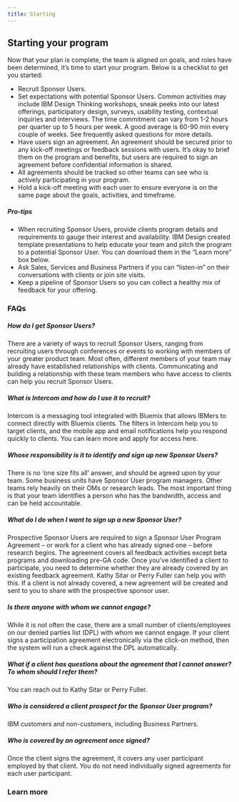 ```yaml
---
title: Starting
---
```


## Starting your program

Now that your plan is complete, the team is aligned on goals, and roles have been determined, it’s time to start your program. Below is a checklist to get you started:

- Recruit Sponsor Users.
- Set expectations with potential Sponsor Users. Common activities may include IBM Design Thinking workshops, sneak peeks into our latest offerings, participatory design, surveys, usability testing, contextual inquiries and interviews. The time commitment can vary from 1-2 hours per quarter up to 5 hours per week. A good average is 60-90 min every couple of weeks. See frequently asked questions for more details.
- Have users sign an agreement. An agreement should be secured prior to any kick-off meetings or feedback sessions with users. It’s okay to brief them on the program and benefits, but users are required to sign an agreement before confidential information is shared.
- All agreements should be tracked so other teams can see who is actively participating in your program.
- Hold a kick-off meeting with each user to ensure everyone is on the same page about the goals, activities, and timeframe.

##### Pro-tips

- When recruiting Sponsor Users, provide clients program details and requirements to gauge their interest and availability. IBM Design created template presentations to help educate your team and pitch the program to a potential Sponsor User. You can download them in the “Learn more” box below.
- Ask Sales, Services and Business Partners if you can “listen-in” on their conversations with clients or join site visits.
- Keep a pipeline of Sponsor Users so you can collect a healthy mix of feedback for your offering.

### FAQs

##### How do I get Sponsor Users?

There are a variety of ways to recruit Sponsor Users, ranging from recruiting users through conferences or events to working with members of your greater product team. Most often, different members of your team may already have established relationships with clients. Communicating and building a relationship with these team members who have access to clients can help you recruit Sponsor Users.

##### What is Intercom and how do I use it to recruit?

Intercom is a messaging tool integrated with Bluemix that allows IBMers to connect directly with Bluemix clients. The filters in Intercom help you to target clients, and the mobile app and email notifications help you respond quickly to clients. You can learn more and apply for access here.

##### Whose responsibility is it to identify and sign up new Sponsor Users?

There is no ‘one size fits all’ answer, and should be agreed upon by your team. Some business units have Sponsor User program managers. Other teams rely heavily on their OMs or research leads. The most important thing is that your team identifies a person who has the bandwidth, access and can be held accountable.

##### What do I do when I want to sign up a new Sponsor User?

Prospective Sponsor Users are required to sign a Sponsor User Program Agreement – or work for a client who has already signed one – before research begins. The agreement covers all feedback activities except beta programs and downloading pre-GA code. Once you’ve identified a client to participate, you need to determine whether they are already covered by an existing feedback agreement. Kathy Sitar or Perry Fuller can help you with this. If a client is not already covered, a new agreement will be created and sent to you to share with the prospective sponsor user.

##### Is there anyone with whom we cannot engage?

While it is not often the case, there are a small number of clients/employees on our denied parties list (DPL) with whom we cannot engage. If your client signs a participation agreement electronically via the click-on method, then the system will run a check against the DPL automatically.

##### What if a client has questions about the agreement that I cannot answer? To whom should I refer them?

You can reach out to Kathy Sitar or Perry Fuller.

##### Who is considered a client prospect for the Sponsor User program?

IBM customers and non-customers, including Business Partners.

##### Who is covered by an agreement once signed?

Once the client signs the agreement, it covers any user participant employed by that client. You do not need individually signed agreements for each user participant.

### Learn more

<Row className="resource-card-group">
<Column colMd={4} colLg={4} noGutterSm>
<ResourceCard
  title="IBM Sponsor User Program Internal Deck"
  aspectRatio="2:1"
  actionIcon="launch"
  href="#"
>

</ResourceCard>
</Column>
<Column colMd={4} colLg={4} noGutterSm>
<ResourceCard
  title="IBM Sponsor User Program External Deck"
  aspectRatio="2:1"
  actionIcon="launch"
  href="#"
>

</ResourceCard>
</Column>
<Column colMd={4} colLg={4} noGutterSm>
<ResourceCard
  title="IBM Sponsor User Program Flyer"
  aspectRatio="2:1"
  actionIcon="launch"
  href="#"
>

</ResourceCard>
</Column>
</Row>
